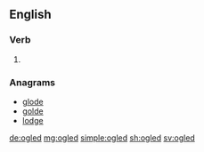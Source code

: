 ==English==

===Verb===
{{head|en|verb form}}

# {{en-past of|ogle}}

===Anagrams===
* [[glode#English|glode]]
* [[golde#English|golde]]
* [[lodge#English|lodge]]

[[de:ogled]]
[[mg:ogled]]
[[simple:ogled]]
[[sh:ogled]]
[[sv:ogled]]